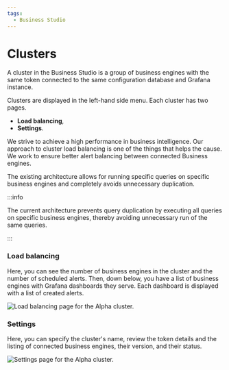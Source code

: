 ```yaml
---
tags:
  - Business Studio
---
```



# Clusters

A cluster in the Business Studio is a group of business engines with the same token connected to the same configuration database and Grafana instance.

Clusters are displayed in the left-hand side menu. Each cluster has two pages.

- **Load balancing**,
- **Settings**.

We strive to achieve a high performance in business intelligence. Our approach to cluster load balancing is one of the things that helps the cause. We work to ensure better alert balancing between connected Business engines.

The existing architecture allows for running specific queries on specific business engines and completely avoids unnecessary duplication.

:::info

The current architecture prevents query duplication by executing all queries on specific business engines, thereby avoiding unnecessary run of the same queries.

:::

### Load balancing

Here, you can see the number of business engines in the cluster and the number of scheduled alerts. Then, down below, you have a list of business engines with Grafana dashboards they serve. Each dashboard is displayed with a list of created alerts.

<Image
  title="Load balancing page for the Alpha cluster."
  src="/img/blog/2025-02-14-big-2.5.0/cluster-lb.png"
/>

### Settings

Here, you can specify the cluster's name, review the token details and the listing of connected business engines, their version, and their status.

<Image
  title="Settings page for the Alpha cluster."
  src="/img/blog/2025-02-14-big-2.5.0/cluster-settings.png"
/>
